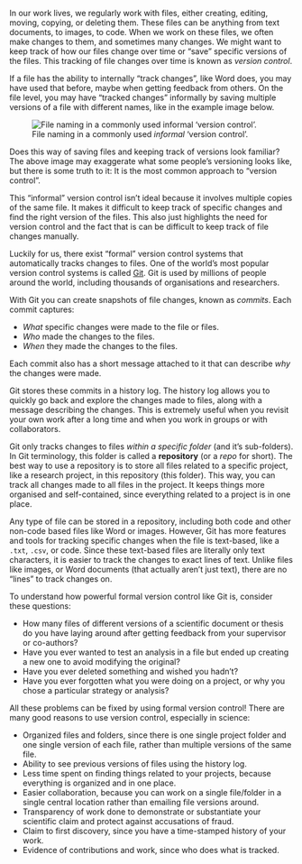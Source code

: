 In our work lives, we regularly work with files, either creating,
editing, moving, copying, or deleting them. These files can be
anything from text documents, to images, to code. When we work on these
files, we often make changes to them, and sometimes many changes. 
We might want to keep track of how our files change over time or "save" specific versions of
the files. This tracking of file changes over time is known as *version control*.


If a file has the ability to internally "track changes", like Word
does, you may have used that before, maybe when getting
feedback from others. On the file level, you may have "tracked changes"
informally by saving multiple versions of a file with different names,
like in the example image below.

![File naming in a commonly used *informal* 'version
control'.](/images/informal-version-control.jpg)

Does this way of saving files and keeping track of versions look
familiar? The above image may exaggerate what some people's versioning looks
like, but there is some truth to it: It is the most common approach to
"version control".

This "informal" version control isn't ideal because it involves multiple
copies of the same file. It makes it difficult to keep track of specific
changes and find the right version of the files. This also just highlights the need for version control and the fact that is can be difficult to keep track of file changes manually.

Luckily for us, there exist "formal" version control systems that automatically
tracks changes to files. One of the world's most popular version control
systems is called
[Git](https://git-scm.com/book/en/v2/Getting-Started-What-is-Git%3F).
Git is used by millions of people around the world, including thousands
of organisations and researchers.

With Git you can create snapshots of file changes, known as *commits*. Each commit
captures:

-   *What* specific changes were made to the file or files.
-   *Who* made the changes to the files.
-   *When* they made the changes to the files.

Each commit also has a short message attached to it that can
describe *why* the changes were made.

Git stores these commits in a history log. The history log allows you to
quickly go back and explore the changes made to files, along with a
message describing the changes. This is extremely useful when you
revisit your own work after a long time and when you work in groups or with collaborators.

Git only tracks changes to files *within a specific folder* (and it's
sub-folders). In Git terminology, this folder is called a
**repository** (or a *repo* for short). The best way to use a repository
is to store all files related to a specific project, like a research
project, in this repository (this folder). This way, you can track all
changes made to all files in the project. It keeps things more organised and
self-contained, since everything related to a project is in one place.

Any type of file can be stored in a repository, including both
code and other non-code based files like Word or images. However, Git has
more features and tools for tracking specific changes when the file is
text-based, like a `.txt`, `.csv`, or code. Since these text-based files
are literally only text characters, it is easier to track the changes to
exact lines of text. Unlike files like images, or Word documents (that
actually aren't just text), there are no "lines" to track changes on.

To understand how powerful formal version control like Git is, consider these
questions:

-   How many files of different versions of a scientific document or
    thesis do you have laying around after getting feedback from your
    supervisor or co-authors?
-   Have you ever wanted to test an analysis in a
    file but ended up creating a new one to avoid modifying the original?
-   Have you ever deleted something and wished you hadn't?
-   Have you ever forgotten what you were doing on a project, or why you
    chose a particular strategy or analysis?

All these problems can be fixed by using formal version control! There
are many good reasons to use version control, especially in science:

-   Organized files and folders, since there is one single project
    folder and one single version of each file, rather than multiple
    versions of the same file.
-   Ability to see previous versions of files using the history log.
-   Less time spent on finding things related to your projects, because
    everything is organized and in one place.
-   Easier collaboration, because you can work on a single file/folder
    in a single central location rather than emailing file versions
    around.
-   Transparency of work done to demonstrate or substantiate your
    scientific claim and protect against accusations of fraud.
-   Claim to first discovery, since you have a time-stamped history of
    your work.
-   Evidence of contributions and work, since who does what is tracked.
